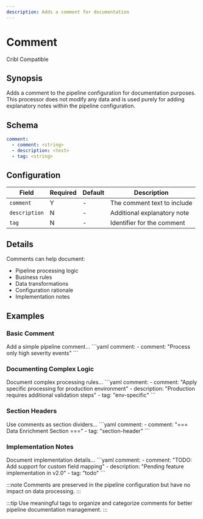 ```yaml
---
description: Adds a comment for documentation
---
```


# Comment

<span class="theme-doc-version-badge badge badge--secondary">Cribl Compatible</span>

## Synopsis

Adds a comment to the pipeline configuration for documentation purposes. This processor does not modify any data and is used purely for adding explanatory notes within the pipeline configuration.

## Schema

```yaml {2}
comment:
  - comment: <string>
  - description: <text>
  - tag: <string>
```

## Configuration

|Field|Required|Default|Description|
|---|---|---|---|
|`comment`|Y|-|The comment text to include|
|`description`|N|-|Additional explanatory note|
|`tag`|N|-|Identifier for the comment|

## Details

Comments can help document:
- Pipeline processing logic
- Business rules
- Data transformations
- Configuration rationale
- Implementation notes

## Examples

### Basic Comment

<ExampleGrid>
  <CommentCol>
    Add a simple pipeline comment...
  </CommentCol>
  <CodeCol>
    ```yaml
    comment:
      - comment: "Process only high severity events"
```
  </CodeCol>
</ExampleGrid>

### Documenting Complex Logic

<ExampleGrid>
  <CommentCol>
    Document complex processing rules...
  </CommentCol>
  <CodeCol>
    ```yaml
    comment:
      - comment: "Apply specific processing for production environment"
      - description: "Production requires additional validation steps"
      - tag: "env-specific"
```
  </CodeCol>
</ExampleGrid>

### Section Headers

<ExampleGrid>
  <CommentCol>
    Use comments as section dividers...
  </CommentCol>
  <CodeCol>
    ```yaml
    comment:
      - comment: "=== Data Enrichment Section ==="
      - tag: "section-header"
```
  </CodeCol>
</ExampleGrid>

### Implementation Notes

<ExampleGrid>
  <CommentCol>
    Document implementation details...
  </CommentCol>
  <CodeCol>
    ```yaml
    comment:
      - comment: "TODO: Add support for custom field mapping"
      - description: "Pending feature implementation in v2.0"
      - tag: "todo"
```
  </CodeCol>
</ExampleGrid>

:::note
Comments are preserved in the pipeline configuration but have no impact on data processing.
:::

:::tip
Use meaningful tags to organize and categorize comments for better pipeline documentation management.
:::